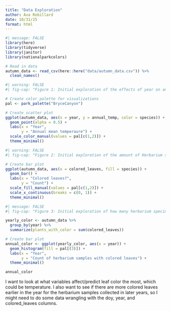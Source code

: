 ```yaml
---
title: "Data Exploration"
author: Ava Robillard
date: 10/31/25
format: html
---
```


```r
#| message: FALSE
library(here)
library(tidyverse)
library(janitor)
library(nationalparkcolors)

# Read in data
autumn_data <- read_csv(here::here("data/autumn_data.csv")) %>% 
  clean_names()
```

```r
#| warning: FALSE
#| fig-cap: "Figure 1: Initial exploration of the effects of year on annual mean temperature, colored by maple tree species."

# Create color palette for visualizations
pal <- park_palette("BryceCanyon")

# Create scatter plot
ggplot(autumn_data, aes(x = year, y = annual_temp, color = species)) +
  geom_point(alpha = 0.5) +
  labs(x = "Year",
       y = "Annual mean temperaure") +
  scale_color_manual(values = pal[c(1,2)]) +
  theme_minimal()
```

```r
#| warning: FALSE
#| fig-cap: "Figure 2: Initial exploration of the amount of Herbarium specimens coded to have colored leaves (1) or no colored leaves (0)."

# Create bar plot
ggplot(autumn_data, aes(x = colored_leaves, fill = species)) +
  geom_bar() +
  labs(x = "Colored leaves?",
       y = "Count") +
  scale_fill_manual(values = pal[c(1,2)]) +
  scale_x_continuous(breaks = c(0, 1)) +
  theme_minimal()
```

```r
#| message: FALSE
#| fig-cap: "Figure 3: Initial exploration of how many herbarium specimens had colored leaves in each year."

yearly_color <- autumn_data %>% 
  group_by(year) %>% 
  summarize(plants_with_color = sum(colored_leaves))

# Create bar plot
annual_color <- ggplot(yearly_color, aes(x = year)) +
  geom_histogram(fill = pal[(3)]) +
  labs(x = "Year",
       y = "Count of herbarium samples with colored leaves") +
  theme_minimal()

annual_color
```

I want to look at what variables affect/predict leaf color the most, which could be temperature. I also want to see if there are more colored leaves earlier in the year for the herbarium samples collected in later years, so I might need to do some data wrangling with the doy, year, and colored_leaves columns.